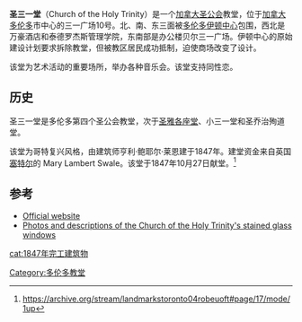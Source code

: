 {{Infobox church
|name=圣三一堂
|image=Holy Trinity, Toronto 2.jpg
|consecrated date={{start date|1847|10|27}}
|denomination=[[加拿大圣公会|加拿大圣公会]]
|deanery=圣雅各
|diocese=多伦多教区
|province=安大略教省
|website={{URL|http://www.holytrinitytoronto.org}}}}
'''圣三一堂'''（Church of the Holy Trinity）是一个[[加拿大圣公会|加拿大圣公会]]教堂，位于[[加拿大|加拿大]][[多伦多|多伦多]]市中心的三一广场10号。北、南、东三面被[[多伦多伊顿中心|多伦多伊顿中心]]包围，西北是万豪酒店和泰德罗杰斯管理学院，东南部是办公楼贝尔三一广场。伊顿中心的原始建设计划要求拆除教堂，但被教区居民成功抵制，迫使商场改变了设计。

该堂为艺术活动的重要场所，举办各种音乐会。该堂支持同性恋。

==历史==
圣三一堂是多伦多第四个圣公会教堂，次于[[圣雅各座堂_(多伦多)|圣雅各座堂]]、小三一堂和圣乔治殉道堂。

该堂为哥特复兴风格，由建筑师亨利·鲍耶尔·莱恩建于1847年。建堂资金来自英国[[塞特尔|塞特尔]]的 Mary Lambert Swale。该堂于1847年10月27日献堂。<ref>https://archive.org/stream/landmarkstoronto04robeuoft#page/17/mode/1up</ref>

==参考==
{{Reflist}}
* [http://holytrinitytoronto.org/ Official website] {{Wayback|url=http://holytrinitytoronto.org/ |date=20190113025714 }}
* [http://www.yorku.ca/rsgc/HolyTrinity.html Photos and descriptions of the Church of the Holy Trinity's stained glass windows] {{Wayback|url=http://www.yorku.ca/rsgc/HolyTrinity.html |date=20200930212738 }}

{{coord|43|39|17|N|79|22|54|W|region:CA-ON_type:landmark_scale:2500|display=title}}
[[Category:多伦多教堂|Category:多伦多教堂]]
[[cat:1847年完工建筑物|cat:1847年完工建筑物]]
{{church-stub}}